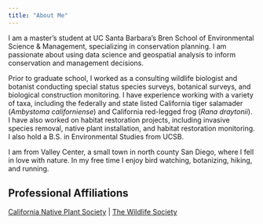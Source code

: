```yaml
---
title: "About Me"
---
```


I am a master's student at UC Santa Barbara's Bren School of Environmental Science & Management, specializing in conservation planning. I am passionate about using data science and geospatial analysis to inform conservation and management decisions.

Prior to graduate school, I worked as a consulting wildlife biologist and botanist conducting special status species surveys, botanical surveys, and biological construction monitoring. I have experience working with a variety of taxa, including the federally and state listed California tiger salamader (*Ambystoma californiense*) and California red-legged frog (*Rana draytonii*). I have also worked on habitat restoration projects, including invasive species removal, native plant installation, and habitat restoration monitoring. I also hold a B.S. in Environmental Studies from UCSB. 

I am from Valley Center, a small town in north county San Diego, where I fell in love with nature. In my free time I enjoy bird watching, botanizing, hiking, and running. 

## Professional Affiliations

[California Native Plant Society](https://www.cnps.org/) \| [The Wildlife Society](https://wildlife.org/cali-centralcoast/)
